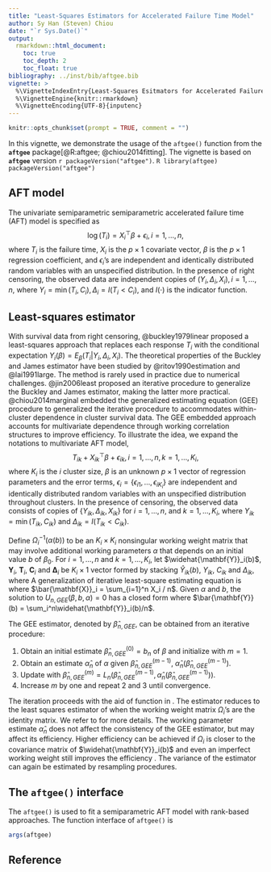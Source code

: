 ```yaml
---
title: "Least-Squares Estimators for Accelerated Failure Time Model"
author: Sy Han (Steven) Chiou
date: "`r Sys.Date()`"
output:
  rmarkdown::html_document:
    toc: true
    toc_depth: 2
    toc_float: true
bibliography: ../inst/bib/aftgee.bib
vignette: >
  %\VignetteIndexEntry{Least-Squares Esitmators for Accelerated Failure Time Model}
  %\VignetteEngine{knitr::rmarkdown}
  %\VignetteEncoding{UTF-8}{inputenc}
---
```


\newcommand{\dif}{\mathrm{d}}
\newcommand{\Var}{\mathrm{Var}}
\newcommand{\Cov}{\mathrm{Cov}}
\newcommand{\X}{\mathbf{X}}
\newcommand{\Y}{\mathbf{Y}}
\newcommand{\C}{\mathbf{C}}
\newcommand{\T}{\mathbf{T}}
\newcommand{\bfDelta}{\mathbf{\Delta}}

```r
knitr::opts_chunk$set(prompt = TRUE, comment = "")
```
In this vignette, we demonstrate the usage of the `aftgee()` function from the __`aftgee`__ package[@R:aftgee; @chiou2014fitting].
The vignette is based on  __`aftgee`__ version `r packageVersion("aftgee")`.
   ```R
library(aftgee)
packageVersion("aftgee")
   ```


## AFT model
The univariate semiparametric semiparametric accelerated failure time (AFT) model is specified as
$$\log(T_i) = X_i^\top\beta + \epsilon_i, i = 1, \ldots, n, $$
where $T_i$ is the failure time, $X_i$ is the $p\times1$ covariate vector, $\beta$ is the $p\times1$ regression coefficient,
and $\epsilon_i$'s are independent and identically distributed random variables with an unspecified distribution.
In the presence of right censoring, the observed data are independent copies of $(Y_i, \Delta_i, X_i), i = 1, \ldots, n$, 
where $Y_i = \min(T_i, C_i), \Delta_i = I(T_i < C_i)$, and $I(\cdot)$ is the indicator function.

## Least-squares estimator

With survival data from right censoring, @buckley1979linear proposed 
a least-squares approach that replaces each response $T_i$ with the conditional expectation $Y_i(\beta) = E_\beta(T_i|Y_i, \Delta_i, X_i)$.
<!--The conditional expectation is defined as
$$\widehat{Y}_i(b) = \Delta_iY_i + (1 - \Delta_i)\left[\frac{\int_{e_i(b)}^\infty td\widehat{F}_{e_i(\beta)}(t)}{ 1 - \widehat{F}_{e_i(\beta)}\{e_i(\beta)\}} + X_i^\top b\right].$$ -->
The theoretical properties of the Buckley and James estimator have been studied by @ritov1990estimation and @lai1991large.
The method is rarely used in practice due to numerical challenges. 
@jin2006least proposed an iterative procedure to generalize the Buckley and James estimator, making the latter more practical. 
@chiou2014marginal embedded the generalized estimating equation (GEE) procedure to generalized the iterative procedure to 
accommodates within-cluster dependence in cluster survival data. 
The GEE embedded approach accounts for multivariate dependence through working correlation structures to improve efficiency.
To illustrate the idea, we expand the notations to multivariate AFT model, 
$$T_{ik} + X_{ik}^\top\beta + \epsilon_{ik}, i = 1, \ldots, n, k = 1, \ldots, K_i, $$
where $K_i$ is the $i$ cluster size, 
$\beta$ is an unknown $p\times1$ vector of regression parameters and the error terms, 
$\epsilon_{i}= \{\epsilon_{i1}, \ldots, \epsilon_{iK_i}\}$ are independent and identically distributed random variables 
with an unspecified distribution throughout clusters. 
In the presence of censoring, the observed data consists of copies of
$\{Y_{ik}, \Delta_{ik}, X_{ik}\}$ for $i = 1, \ldots, n$, and $k = 1, \ldots, K_i$, 
where $Y_{ik} = \min(T_{ik}, C_{ik})$ and $\Delta_{ik} = I(T_{ik} < C_{ik})$.


Define $\Omega_{i}^{-1}\big(\alpha(b)\big)$ to be an $K_i\times K_i$
nonsingular working weight matrix that may involve additional working
parameters $\alpha$ that depends on an initial value $b$ of $\beta_0$.
For $i = 1, \ldots, n$ and $k = 1, \ldots, K_i$, let $\widehat{\Y}_i(b)$,
$\Y_i$, $\T_i$, $\C_i$ and $\bfDelta_i$ be $K_i\times 1$ vector formed
by stacking $\widehat{Y}_{ik}(b)$, $Y_{ik}$, $C_{ik}$ and $\Delta_{ik}$, where
\begin{equation*}
  \widehat{Y}_{ik}(b) = \Delta_{ik}Y_{ik} + (1 - \Delta_{ik})
  \left[\frac{\int_{e_{ik}(b)}^\infty u \dif \widehat{F}_{e_{ik}(\beta)}}{1 -
      \widehat{F}_{e_{ik}(\beta)}\{e_{ik}(b)\}} + X_{ik}^\top b \right].
\end{equation*}
A generalization of iterative least-square estimating equation is
\begin{equation}
  \label{equ:gee}
  U_{n, GEE}(\beta, b, \alpha) =
  \sum_{i=1}^n(\X_i - \bar{\X})^\top\Omega_i^{-1}\left\{\alpha(b)\right\}\{\widehat{\Y}_i(b) - \X_i\beta\} = 0,
\end{equation}
where $\bar{\X}_i = \sum_{i=1}^n X_i / n$.
Given $\alpha$ and $b$, the solution to $U_{n, GEE}(\beta, b, \alpha) = 0$ has a closed form
\begin{equation*}
  L_n(b, \alpha) =
  \left [ \sum_{i=1}^{n}(\X_{i}-\bar{\X})^{\top} \Omega_{i}^{-1}\big(\alpha(b)\big) (\X_{i}-\bar{\X}) \right ]^{-1}
  \left [ \sum_{i=1}^{n}(\X_{i}-\bar{X})^\top \Omega_{i}^{-1}\big(\alpha(b)\big)
    \left(\widehat{\Y}_{i}(b)-\bar{\Y}(b)\right)\right ],
\end{equation*}
where $\bar{\Y}(b) = \sum_i^n\widehat{\Y}_i(b)/n$.

The GEE estimator, denoted by $\widehat{\beta}_{n, GEE}$,
can be obtained from an iterative procedure:

  1. Obtain an initial estimate $\widehat{\beta}^{(0)}_{n, GEE} = b_n$ of $\beta$ and initialize with $m = 1$.
  2. Obtain an estimate $\widehat\alpha_n$ of $\alpha$ given
  $\widehat\beta^{(m-1)}_{n, GEE}$, $\widehat\alpha_n(\widehat{\beta}_{n, GEE}^{(m-1)})$.
  3. Update with $\widehat\beta^{(m)}_{n, GEE} = L_n\big(\widehat\beta^{(m-1)}_{n,  GEE}, \widehat\alpha_n(\widehat\beta^{(m-1)}_{n, GEE})\big)$.
  4. Increase $m$ by one and repeat 2 and 3 until convergence.

The iteration proceeds with the aid of function \code{geese}
in \pkg{geepack} \citep{Rpkg:geepack, Hale:Hojs:Yan:gee:2006}.
The estimator reduces to the least squares estimator of
\citet{Jin:Lin:Wei:Ying:rank:2006} when the working
weight matrix $\Omega_i$'s are the identity matrix.
We refer to \citet{Chio:Kang:Kim:Yan:marg:2014} for more details.
The working parameter estimate $\widehat{\alpha}_n$ does not affect
the consistency of the GEE estimator, but may affect its efficiency.
Higher efficiency can be achieved if $\Omega_i$ is closer to the
covariance matrix of $\widehat{\Y}_i(b)$ and even an imperfect working
weight still improves the efficiency \citep{Chio:Kang:Kim:Yan:marg:2014}.
The variance of the estimator can again be estimated by resampling
procedures.


## The `aftgee()` interface

The `aftgee()` is used to fit a semiparametric AFT model with rank-based approaches.
The function interface of `aftgee()` is

```R
args(aftgee)
```

## Reference